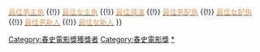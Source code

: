 {{Navbox
|name    = 春史電影獎最佳男新人
|title   = [[春史電影獎|<span style="color: #d89f65 ">春史電影獎</span>]]最佳男新人
|bodyclass = hlist
|titlestyle = background: #165911; color:#d89f65;
|groupstyle = background: #165911; color:#d89f65;
|liststyle = background: #c4e09d; color:#000000

|group1 = 1990年代
|list1 = 
* 1990 {{link-ko|文盛瑾|문성근}}
* 1991 [[崔真永]]
* 1992 金勇日
* 1993 [[金圭哲]]
* 1994 [[金甲洙]]
* 1995 [[韓石圭]]、[[李炳憲]]
* 1996 不適用
* 1997 不適用
* 1998 不適用
* 1999 [[李成宰]]

|group2 = 2000年代
|list2 = 
* 2000 [[劉智泰]]
* 2001 空缺
* 2002 [[金相慶]]
* 2003 [[朴海日]]
* 2004 [[元斌]]
* 2005 [[陳泰賢]]
* 2006 [[嚴泰雄]]
* 2007 [[鄭敬淏]]
* 2008 [[丹尼爾·海尼]]
* 2009 [[宋昶儀]]、{{link-ko|車誠宇|차승우}}

|group3 = 2010年代
|list3 = 
* 2010 [[趙震雄]]、{{link-ko|崔載雄|최재웅}}
* 2011 不適用
* 2012 不適用
* 2013 不適用
* 2014 空缺
* 2015 空缺
* 2016 [[姜河那]]
* 2017 [[具教煥]]
* 2018 [[吳承勳]]
* 2019 [[孔明 (藝人)|孔明]]

|group4 = 2020年代
|list4 = 
* 2020 [[朴海秀]]
* 2021 {{link-ko|李逢根|이봉근 (국악인)}}

|belowstyle = background: #165911
|below =  <span style="font-size:smaller;">[[Template:春史電影獎最佳電影|<span style="color:#d89f65">最佳電影</span>]] {{!}} [[Template:春史電影獎最佳男主角|<span style="color:#d89f65">最佳男主角</span>]] {{!}} [[Template:春史電影獎最佳女主角|<span style="color:#d89f65">最佳女主角</span>]] {{!}} [[Template:春史電影獎最佳導演|<span style="color:#d89f65">最佳導演</span>]] {{!}} [[Template:春史電影獎最佳男配角|<span style="color:#d89f65">最佳男配角</span>]] {{!}} [[Template:春史電影獎最佳女配角|<span style="color:#d89f65">最佳女配角</span>]]{{!}} [[Template:春史電影獎最佳男新人|<span style="color:#d89f65">最佳男新人</span>]] {{!}} [[Template:春史電影獎最佳女新人|<span style="color:#d89f65">最佳女新人</span>]] </span>
}}<includeonly>[[Category:春史電影獎獲獎者]]</includeonly><noinclude>
[[Category:春史電影獎]]
[[Category:電影獎項模板|*]]
</noinclude>
